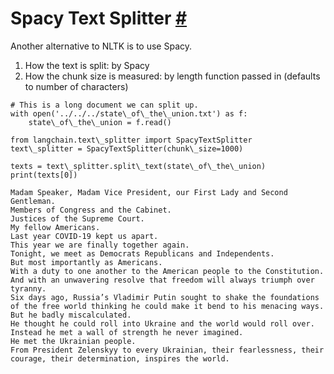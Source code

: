  Spacy Text Splitter
 [#](#spacy-text-splitter "Permalink to this headline")
=============================================================================
 Another alternative to NLTK is to use Spacy.
1. How the text is split: by Spacy
2. How the chunk size is measured: by length function passed in (defaults to number of characters)
```
# This is a long document we can split up.
with open('../../../state\_of\_the\_union.txt') as f:
    state\_of\_the\_union = f.read()
```
```
from langchain.text\_splitter import SpacyTextSplitter
text\_splitter = SpacyTextSplitter(chunk\_size=1000)
```
```
texts = text\_splitter.split\_text(state\_of\_the\_union)
print(texts[0])
```
```
Madam Speaker, Madam Vice President, our First Lady and Second Gentleman.
Members of Congress and the Cabinet.
Justices of the Supreme Court.
My fellow Americans.  
Last year COVID-19 kept us apart.
This year we are finally together again. 
Tonight, we meet as Democrats Republicans and Independents.
But most importantly as Americans. 
With a duty to one another to the American people to the Constitution. 
And with an unwavering resolve that freedom will always triumph over tyranny. 
Six days ago, Russia’s Vladimir Putin sought to shake the foundations of the free world thinking he could make it bend to his menacing ways.
But he badly miscalculated. 
He thought he could roll into Ukraine and the world would roll over.
Instead he met a wall of strength he never imagined. 
He met the Ukrainian people. 
From President Zelenskyy to every Ukrainian, their fearlessness, their courage, their determination, inspires the world.
```
